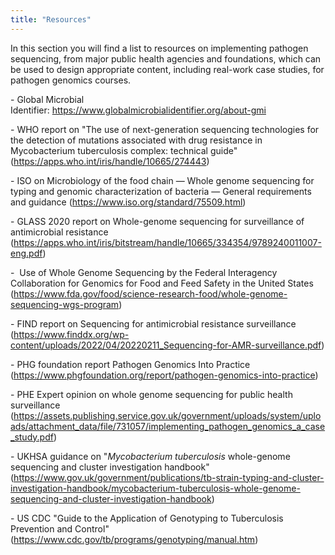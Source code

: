 ```yaml
---
title: "Resources"
---
```


In this section you will find a list to resources on implementing pathogen sequencing, from major public health agencies and foundations, which can be used to design appropriate content, including real-work case studies, for pathogen genomics courses.

\- Global Microbial Identifier: <https://www.globalmicrobialidentifier.org/about-gmi>

\- WHO report on \"The use of next-generation sequencing technologies for the detection of mutations associated with drug resistance in Mycobacterium tuberculosis complex: technical guide\" (<https://apps.who.int/iris/handle/10665/274443>)  

\- ISO on Microbiology of the food chain --- Whole genome sequencing for typing and genomic characterization of bacteria --- General requirements and guidance (<https://www.iso.org/standard/75509.html>)

\- GLASS 2020 report on Whole-genome sequencing for surveillance of antimicrobial resistance (<https://apps.who.int/iris/bitstream/handle/10665/334354/9789240011007-eng.pdf>)

\-  Use of Whole Genome Sequencing by the Federal Interagency Collaboration for Genomics for Food and Feed Safety in the United States (<https://www.fda.gov/food/science-research-food/whole-genome-sequencing-wgs-program>)

\- FIND report on Sequencing for antimicrobial resistance surveillance (<https://www.finddx.org/wp-content/uploads/2022/04/20220211_Sequencing-for-AMR-surveillance.pdf>)

\- PHG foundation report Pathogen Genomics Into Practice (<https://www.phgfoundation.org/report/pathogen-genomics-into-practice>)

\- PHE Expert opinion on whole genome sequencing for public health surveillance  (<https://assets.publishing.service.gov.uk/government/uploads/system/uploads/attachment_data/file/731057/implementing_pathogen_genomics_a_case_study.pdf>)

\- UKHSA guidance on \"*Mycobacterium tuberculosis* whole-genome sequencing and cluster investigation handbook\" (<https://www.gov.uk/government/publications/tb-strain-typing-and-cluster-investigation-handbook/mycobacterium-tuberculosis-whole-genome-sequencing-and-cluster-investigation-handbook>)

\- US CDC \"Guide to the Application of Genotyping to Tuberculosis Prevention and Control\" (<https://www.cdc.gov/tb/programs/genotyping/manual.htm>)

